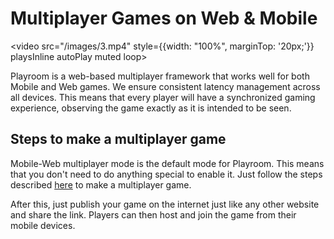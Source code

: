 
# Multiplayer Games on Web & Mobile
<video src="/images/3.mp4" style={{width: "100%", marginTop: '20px;'}} playsInline autoPlay muted loop>
</video>

Playroom is a web-based multiplayer framework that works well for both Mobile and Web games. We ensure consistent latency management across all devices. This means that every player will have a synchronized gaming experience, observing the game exactly as it is intended to be seen.

## Steps to make a multiplayer game

Mobile-Web multiplayer mode is the default mode for Playroom. This means that you don't need to do anything special to enable it.
Just follow the steps described [here](/multiplayer#steps) to make a multiplayer game.

After this, just publish your game on the internet just like any other website and share the link. Players can then host and join the game from their mobile devices.
